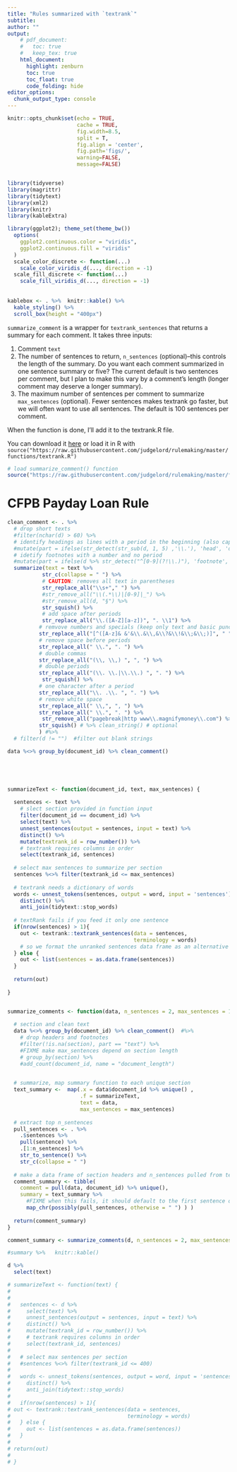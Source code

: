 ```yaml
---
title: "Rules summarized with `textrank`"
subtitle: 
author: ""
output:
    # pdf_document:
    #   toc: true
    #   keep_tex: true
    html_document:
      highlight: zenburn
      toc: true
      toc_float: true
      code_folding: hide
editor_options: 
  chunk_output_type: console
---
```



```r
knitr::opts_chunk$set(echo = TRUE, 
                      cache = TRUE, 
                      fig.width=8.5, 
                      split = T,
                      fig.align = 'center', 
                      fig.path='figs/',
                      warning=FALSE, 
                      message=FALSE)


library(tidyverse)
library(magrittr)
library(tidytext)
library(xml2)
library(knitr)
library(kableExtra)

library(ggplot2); theme_set(theme_bw())
  options(
    ggplot2.continuous.color = "viridis",
    ggplot2.continuous.fill = "viridis"
  )
  scale_color_discrete <- function(...)
    scale_color_viridis_d(..., direction = -1)
  scale_fill_discrete <- function(...)
    scale_fill_viridis_d(..., direction = -1)
  
  
kablebox <- . %>%  knitr::kable() %>% 
  kable_styling() %>% 
  scroll_box(height = "400px")
```

`summarize_comment` is a wrapper for `textrank_sentences` that returns a summary for each comment. It takes three inputs:

1. Comment `text` 
1. The number of sentences to return, `n_sentences` (optional)--this controls the length of the summary. Do you want each comment summarized in one sentence summary or five? The current default is two sentences per comment, but I plan to make this vary by a comment's length (longer comment may deserve a longer summary).  
1. The maximum number of sentences per comment to summarize `max_sentences` (optional). Fewer sentences makes textrank go faster, but we will often want to use all sentences. The default is 100 sentences per comment.

When the function is done, I'll add it to the textrank.R file.

You can download it [here](https://github.com/judgelord/rulemaking/blob/master/functions/textrank.R) or load it in R with `source("https://raw.githubusercontent.com/judgelord/rulemaking/master/functions/textrank.R")`


```r
# load summarize_comment() function
source("https://raw.githubusercontent.com/judgelord/rulemaking/master/functions/textrank.R")
```

# CFPB Payday Loan Rule

```r

clean_comment <- . %>%  
  # drop short texts
  #filter(nchar(d) > 60) %>% 
  # identify headings as lines with a period in the beginning (also captures some footnotes)
  #mutate(part = ifelse(str_detect(str_sub(d, 1, 5) ,'\\.'), 'head', 'd')) %>% 
  # idetify footnotes with a number and no period
  #mutate(part = ifelse(d %>% str_detect("^[0-9](?!\\.)"), 'footnote', part) ) %>% 
  summarize(text = text %>% 
           str_c(collapse = " ") %>% 
           # CAUTION: removes all text in parentheses
           str_replace_all("\\s+"," ") %>%
           #str_remove_all("\\(.*\\)|[0-9]|_") %>%
           #str_remove_all(d, "§") %>% 
           str_squish() %>% 
           # add space after periods
           str_replace_all("\\.([A-Z][a-z])", ". \\1") %>%
          # remvove numbers and specials (keep only text and basic punctuation)
          str_replace_all("[^([A-z]& &'&\\.&\\,&\\?&\\!&\\;&\\;)]", " ") %>% 
          # remove space before periods
          str_replace_all(" \\.", ". ") %>%
          # double commas  
          str_replace_all("(\\, \\,) ", ", ") %>% 
          # double periods 
          str_replace_all("(\\. \\.|\\.\\.) ", ". ") %>% 
           str_squish() %>%
          # one character after a period 
          str_replace_all("\\. .\\. ", ". ") %>% 
          # remove white space
          str_replace_all(" \\,", ", ") %>%
          str_replace_all(" \\.", ". ") %>%
           str_remove_all("pagebreak|http www\\.magnifymoney\\.com") %>%
          str_squish() # %>% clean_string() # optional
          ) #%>%
  # filter(d != "")  #filter out blank strings

data %<>% group_by(document_id) %>% clean_comment()


  


summarizeText <- function(document_id, text, max_sentences) {
  
  sentences <- text %>%
    # slect section provided in function input
    filter(document_id == document_id) %>%
    select(text) %>%
    unnest_sentences(output = sentences, input = text) %>%
    distinct() %>%
    mutate(textrank_id = row_number()) %>% 
    # textrank requires columns in order
    select(textrank_id, sentences)
  
  # select max sentences to summarize per section
  sentences %<>% filter(textrank_id <= max_sentences)
  
  # textrank needs a dictionary of words
  words <- unnest_tokens(sentences, output = word, input = 'sentences') %>% 
    distinct() %>% 
    anti_join(tidytext::stop_words)
  
  # textRank fails if you feed it only one sentence
  if(nrow(sentences) > 1){
    out <- textrank::textrank_sentences(data = sentences,
                                        terminology = words)
    # so we format the unranked sentences data frame as an alternative
  } else {
    out <- list(sentences = as.data.frame(sentences))
  }
  
  return(out)
  
}


summarize_comments <- function(data, n_sentences = 2, max_sentences = 100) {
  
  # section and clean text 
  data %<>% group_by(document_id) %>% clean_comment()  #%>% 
    # drop headers and footnotes
    #filter(!is.na(section), part == "text") %>%
    #FIXME make max_sentences depend on section length
    # group_by(section) %>% 
    #add_count(document_id, name = "document_length") 
  

  # summarize, map summary function to each unique section
  text_summary <-  map(.x = data$document_id %>% unique() ,
                       .f = summarizeText, 
                       text = data, 
                       max_sentences = max_sentences) 
  
  # extract top n_sentences
  pull_sentences <- . %>% 
    .$sentences %>% 
    pull(sentence) %>% 
    .[1:n_sentences] %>% 
    str_to_sentence() %>%  
    str_c(collapse = " ")
  
  # make a data frame of section headers and n_sentences pulled from textrank output
  comment_summary <- tibble(
    comment = pull(data, document_id) %>% unique(), 
    summary = text_summary %>%
      #FIXME when this fails, it should default to the first sentence of the section. 
      map_chr(possibly(pull_sentences, otherwise = " ") ) ) 
  
  return(comment_summary)
}

comment_summary <- summarize_comments(d, n_sentences = 2, max_sentences = 50 )

#summary %>%   knitr::kable()

d %>%
  select(text)
```

```r

# summarizeText <- function(text) {
#   
#   
#   sentences <- d %>%
#     select(text) %>%
#     unnest_sentences(output = sentences, input = text) %>%
#     distinct() %>%
#     mutate(textrank_id = row_number()) %>% 
#     # textrank requires columns in order
#     select(textrank_id, sentences)
# 
#   # select max sentences per section
#   #sentences %<>% filter(textrank_id <= 400)
# 
#   words <- unnest_tokens(sentences, output = word, input = 'sentences') %>% 
#     distinct() %>% 
#     anti_join(tidytext::stop_words)
#   
#   if(nrow(sentences) > 1){
# out <- textrank::textrank_sentences(data = sentences, 
#                                     terminology = words)
#   } else {
#     out <- list(sentences = as.data.frame(sentences))
#   }
# 
# return(out)
# 
# }
```
